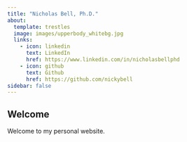```yaml
---
title: "Nicholas Bell, Ph.D."
about:
  template: trestles
  image: images/upperbody_whitebg.jpg
  links:
    - icon: linkedin
      text: LinkedIn
      href: https://www.linkedin.com/in/nicholasbellphd
    - icon: github
      text: Github
      href: https://github.com/nickybell
sidebar: false
---
```


## Welcome

Welcome to my personal website.
